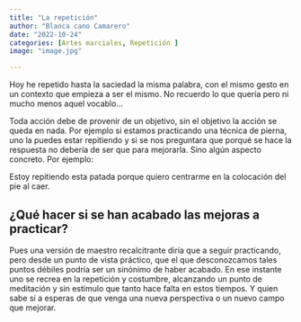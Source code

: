 ```yaml
---
title: "La repetición"
author: "Blanca cano Camarero"
date: "2022-10-24"
categories: [Artes marciales, Repetición ]
image: "image.jpg"

---
```

Hoy he repetido hasta la saciedad la misma palabra, con el mismo gesto 
en un contexto que empieza a ser el mismo. No recuerdo lo que quería
pero ni mucho menos aquel vocablo...


Toda acción debe de provenir de un objetivo, sin el objetivo la acción se queda en nada. 
Por ejemplo si estamos practicando una técnica de pierna, uno la puedes estar repitiendo y si se nos preguntara que porqué se hace la respuesta no debería de
ser que para mejorarla. Sino algún aspecto concreto. Por ejemplo:


Estoy repitiendo esta patada porque quiero centrarme en la colocación del pie al caer. 

## ¿Qué hacer si se han acabado las mejoras a practicar?

Pues una versión de maestro recalcitrante diría que a seguir practicando, pero desde un 
punto de vista práctico, que el que desconozcamos tales puntos débiles podría ser un
 sinónimo de haber acabado. En ese instante uno se recrea en la  repetición y
  costumbre, alcanzando un punto de meditación y sin estímulo que tanto hace falta en 
 estos tiempos.  Y quien sabe si a esperas de que venga una nueva perspectiva o un nuevo campo que mejorar. 

